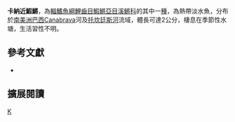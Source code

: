 {{Speciesbox 
| taxon = Plesiolebias canabravensis
| status = NE
| status_system = IUCN3.1
| authority =  [[Costa|Costa]] & [[Nielsen|Nielsen]], 2007
| synonyms = 
}}
'''卡納近鰕鱂'''，為[[輻鰭魚綱|輻鰭魚綱]][[鯉齒目|鯉齒目]][[鰕鱂亞目|鰕鱂亞目]][[溪鱂科|溪鱂科]]的其中一[[種|種]]，為熱帶淡水魚，分布於[[南美洲|南美洲]][[巴西|巴西]]Canabrava河及[[托坎廷斯河|托坎廷斯河]]流域，體長可達2公分，棲息在季節性水塘，生活習性不明。

== 參考文獻 ==
*{{FishBase_species|genus=Plesiolebias|species=canabravensis|year=2014|month=9}}

== 擴展閱讀 ==
{{refbegin}}
{{wikispecies-inline|Plesiolebias canabravensis|卡納近鰕鱂}}
{{refend}}
{{Taxonbar|from=Q6415894}}

[[Category:近鰕鱂屬|K]]


{{魚類小作品}}